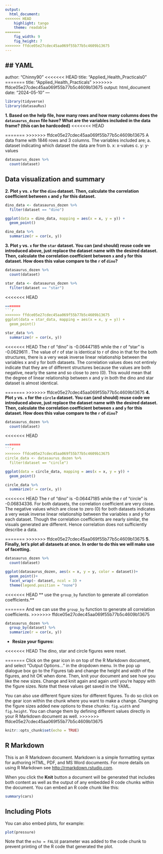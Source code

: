 ```yaml
---
output: 
  html_document: 
<<<<<<< HEAD
    highlight: tango
    theme: readable
=======
    fig_width: 9
    fig_height: 7
>>>>>>> ffdce05e27cdec45aa069f55b77b5c4609b13675
---
```

## YAML
---
author: "Chinny90"
<<<<<<< HEAD
title: "Applied_Health_Practicals0"
=======
title: "Applied_Health_Practicals"
>>>>>>> ffdce05e27cdec45aa069f55b77b5c4609b13675
output: html_document
date: "2024-05-10"
---


```r
library(tidyverse) 
library(datasauRus)
```

**1. Based on the help file, how many rows and how many columns does the `datasaurus_dozen` file have? What are the variables included in the data frame? (this can be hardcoded)**
<<<<<<< HEAD

=======
>>>>>>> ffdce05e27cdec45aa069f55b77b5c4609b13675
A data frame with 1846 rows and 3 columns. The variables included are;
a. dataset indicating which dataset the data are from
b. x: x-values
c. y: y-values

```r
datasaurus_dozen %>%
  count(dataset)
```

## Data visualization and summary
**2. Plot `y` vs. `x` for the `dino` dataset. Then, calculate the correlation coefficient between `x` and `y` for this dataset.**
```r
dino_data <- datasaurus_dozen %>%
  filter(dataset == "dino")

```

```r
ggplot(data = dino_data, mapping = aes(x = x, y = y)) +
  geom_point()
```
```r
dino_data %>%
  summarize(r = cor(x, y))
```
**3. Plot `y` vs. `x` for the `star` dataset. You can (and should) reuse code we introduced above, just replace the dataset name with the desired dataset. Then, calculate the correlation coefficient between `x` and `y` for this dataset. How does this value compare to the `r` of `dino`?**


```r
datasaurus_dozen %>%
  count(dataset)
```
```r
star_data <- datasaurus_dozen %>%
  filter(dataset == "star")

```

<<<<<<< HEAD
```r
=======
```r
>>>>>>> ffdce05e27cdec45aa069f55b77b5c4609b13675
ggplot(data = star_data, mapping = aes(x = x, y = y)) +
  geom_point()
```
```r
star_data %>%
  summarize(r = cor(x, y))
```
<<<<<<< HEAD
The r of "dino" is -0.06447185	while the r of "star" is -0.0629611	. The value of r of star is identical to r of dino in that for the both structures, there is a very weak inverse linear relationship between the variables x and y for both datasets. The correlation values does not entirely indicate that they are of different structures because the values are both negative, nearly the same and so close to zero (0). This would mean that the degree of linear relationship between x and y in both the dino and star dataset is almost identical.


=======
>>>>>>> ffdce05e27cdec45aa069f55b77b5c4609b13675
**4. Plot `y` vs. `x` for the `circle` dataset. You can (and should) reuse code we introduced above, just replace the dataset name with the desired dataset. Then, calculate the correlation coefficient between `x` and `y` for this dataset. How does this value compare to the `r` of `dino`?**

```r
datasaurus_dozen %>%
  count(dataset)
```
<<<<<<< HEAD
```r
=======
```r
>>>>>>> ffdce05e27cdec45aa069f55b77b5c4609b13675
circle_data <- datasaurus_dozen %>%
  filter(dataset == "circle")

```

```r
ggplot(data = circle_data, mapping = aes(x = x, y = y)) +
  geom_point()
```

```r
circle_data %>%
  summarize(r = cor(x, y))
```
<<<<<<< HEAD
The r of "dino" is -0.06447185 while the r of "circle" is -0.06834336. For both datasets, the correlation coefficient are very close. The negative values which are close to zero (0) for both datasets indicates a very weak inverse linear relationship between the variables x and y for each dataset. Though the correlation coefficients are nearly similar, the visuals generated are different. Hence correlation does not sufficiently describe a data.

=======
>>>>>>> ffdce05e27cdec45aa069f55b77b5c4609b13675
**5. Finally, let's plot all datasets at once. In order to do this we will make use of facetting.**


```r
datasaurus_dozen %>%
  count(dataset)
```

```r
ggplot(datasaurus_dozen, aes(x = x, y = y, color = dataset))+
  geom_point()+
  facet_wrap(~ dataset, ncol = 3) +
  theme(legend.position = "none")
```

<<<<<<< HEAD
** use the `group_by` function to generate all correlation coefficients.**

=======
And we can use the `group_by` function to generate all correlation coefficients.
>>>>>>> ffdce05e27cdec45aa069f55b77b5c4609b13675
```r
datasaurus_dozen %>%
  group_by(dataset) %>%
  summarize(r = cor(x, y))
```
- **Resize your figures:** 

<<<<<<< HEAD
The dino, star and circle figures were reset. 


=======
Click on the gear icon in on top of the R Markdown document, and select "Output Options..." in the dropdown menu. In the pop up dialogue box go to the Figures tab and change the height and width of the figures, and hit OK when done. Then, knit your document and see how you like the new sizes. Change and knit again and again until you're happy with the figure sizes. Note that these values get saved in the YAML.

You can also use different figure sizes for different figures. To do so click on the gear icon within the chunk where you want to make a change. Changing the figure sizes added new options to these chunks: `fig.width` and `fig.height`. You can change them by defining different values directly in your R Markdown document as well.
>>>>>>> ffdce05e27cdec45aa069f55b77b5c4609b13675


```r
knitr::opts_chunk$set(echo = TRUE)
```

## R Markdown

This is an R Markdown document. Markdown is a simple formatting syntax for authoring HTML, PDF, and MS Word documents. For more details on using R Markdown see <http://rmarkdown.rstudio.com>.

When you click the **Knit** button a document will be generated that includes both content as well as the output of any embedded R code chunks within the document. You can embed an R code chunk like this:

```r
summary(cars)
```

## Including Plots

You can also embed plots, for example:

```r
plot(pressure)
```

Note that the `echo = FALSE` parameter was added to the code chunk to prevent printing of the R code that generated the plot.
